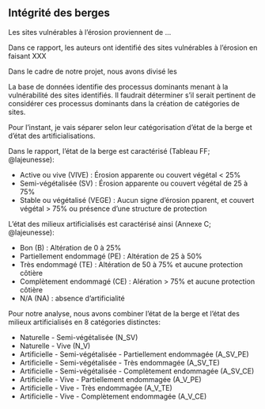 ## Intégrité des berges

Les sites vulnérables à l'érosion proviennent de ...

Dans ce rapport, les auteurs ont identifié des sites vulnérables à l'érosion en faisant XXX

Dans le cadre de notre projet, nous avons divisé les

La base de données identifie des processus dominants menant à la vulnérabilité des sites identifiés. Il faudrait déterminer s'il serait pertinent de considérer ces processus dominants dans la création de catégories de sites.

Pour l'instant, je vais séparer selon leur catégorisation d'état de la berge et d'état des artificialisations.

Dans le rapport, l'état de la berge est caractérisé (Tableau FF; @lajeunesse):

- Active ou vive (VIVE) : Érosion apparente ou couvert végétal < 25%
- Semi-végétalisée (SV) : Érosion apparente ou couvert végétal de 25 à 75%
- Stable ou végétalisé (VEGE) : Aucun signe d'érosion pparent, et couvert végétal > 75% ou présence d'une structure de protection

L'état des milieux artificialisés est caractérisé ainsi (Annexe C; @lajeunesse):

- Bon (B) : Altération de 0 à 25%
- Partiellement endommagé (PE) : Altération de 25 à 50%
- Très endommagé (TE) : Altération de 50 à 75% et aucune protection côtière
- Complètement endommagé (CE) : Alération > 75% et aucune protection côtière
- N/A (NA) : absence d'artificialité

Pour notre analyse, nous avons combiner l'état de la berge et l'état des milieux artificialisés en 8 catégories distinctes:

- Naturelle - Semi-végétalisée (N_SV)
- Naturelle - Vive (N_V)
- Artificielle - Semi-végétalisée - Partiellement endommagée (A_SV_PE)
- Artificielle - Semi-végétalisée - Très endommagée (A_SV_TE)
- Artificielle - Semi-végétalisée - Complètement endommagée (A_SV_CE)
- Artificielle - Vive - Partiellement endommagée (A_V_PE)
- Artificielle - Vive - Très endommagée (A_V_TE)
- Artificielle - Vive - Complètement endommagée (A_V_CE)

